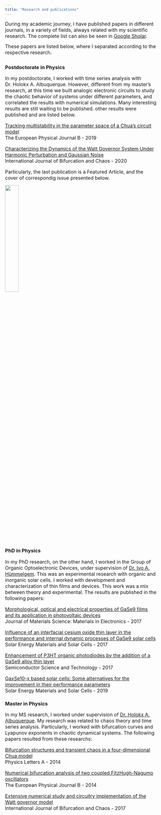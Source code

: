 ```yaml
---
title: "Research and publications"
---
```

  
<font size="3"> During my academic journey, I have published papers in different journals, in a variety of fields, always related with my scientific research. The complete list can also be seen in [Google Sholar](https://scholar.google.com/citations?user=oV62NPgAAAAJ&hl=pt-BR).

These papers are listed below, where I separated according to the respective research. </font>  

##  {.tabset .tabset-fade .tabset-pills}

### Postdoctorate in Physics

<font size="3"> In my postdoctorate, I worked with time series analysis with Dr. Holokx A. Albuquerque. However, different from my master's research, at this time we built analogic electronic circuits to study the chaotic behavior of systems under different parameters, and correlated the results with numerical simulations. Many interesting results are still waiting to be published. other results were published and are listed below.  

[Tracking multistability in the parameter space of a Chua’s circuit model](https://link.springer.com/article/10.1140/epjb/e2019-90749-x)  
The European Physical Journal B - 2019  

[Characterizing the Dynamics of the Watt Governor System Under Harmonic Perturbation and Gaussian Noise](https://www.worldscientific.com/doi/abs/10.1142/S0218127420300013)  
International Journal of Bifurcation and Chaos - 2020  

Particularly, the last publication is a Featured Article, and the cover of correspondig issue presented below. </font>

<img src="images/cover_ijbc_2020.jpg" style="width:30%; border:0px solid; margin-right: 20px" align="center">  

### PhD in Physics  

<font size="3"> In my PhD research, on the other hand, I worked in the Group of Organic Optoelectronic Devices, under supervision of [Dr. Ivo A. Hümmelgem](http://fisica.ufpr.br/pagina_ppgf_english/info_ivo.html). This was an experimental research with organic and inorganic solar cells. I worked with development and characterization of thin films and devices. This work was a mix between theory and experimental. The results are published in the following papers:

[Morphological, optical and electrical properties of GaSe9 films and its application in photovoltaic devices](https://link.springer.com/article/10.1007/s10854-016-5794-5)  
Journal of Materials Science: Materials in Electronics - 2017  

[Influence of an interfacial cesium oxide thin layer in the performance and internal dynamic processes of GaSe9 solar cells](https://www.sciencedirect.com/science/article/pii/S0927024817303215)  
Solar Energy Materials and Solar Cells - 2017  

[Enhancement of P3HT organic photodiodes by the addition of a GaSe9 alloy thin layer ](https://iopscience.iop.org/article/10.1088/1361-6641/aa74fe/meta)  
Semiconductor Science and Technology - 2017  
 
[GaxSe10-x based solar cells: Some alternatives for the improvement in their performance parameters](https://www.sciencedirect.com/science/article/pii/S0927024819300029)  
Solar Energy Materials and Solar Cells - 2019 </font> 

### Master in Physics  

<font size="3"> In my MS research, I worked under supervision of [Dr. Holokx A. Albuquerque](https://www.udesc.br/professor/holokx.albuquerque). My research was related to chaos theory and time series analysis. Particularly, I worked with bifurcation curves and Lyapunov exponents in chaotic dynamical systems. The following papers resulted from these researchs:  

[Bifurcation structures and transient chaos in a four-dimensional Chua model](https://www.sciencedirect.com/science/article/pii/S0375960113010384)  
Physics Letters A - 2014  

[Numerical bifurcation analysis of two coupled FitzHugh-Nagumo oscillators](https://link.springer.com/article/10.1140/epjb/e2014-50170-9)  
The European Physical Journal B - 2014  

[Extensive numerical study and circuitry implementation of the Watt governor model](https://www.worldscientific.com/doi/abs/10.1142/S0218127417501759)  
International Journal of Bifurcation and Chaos - 2017 </font> 